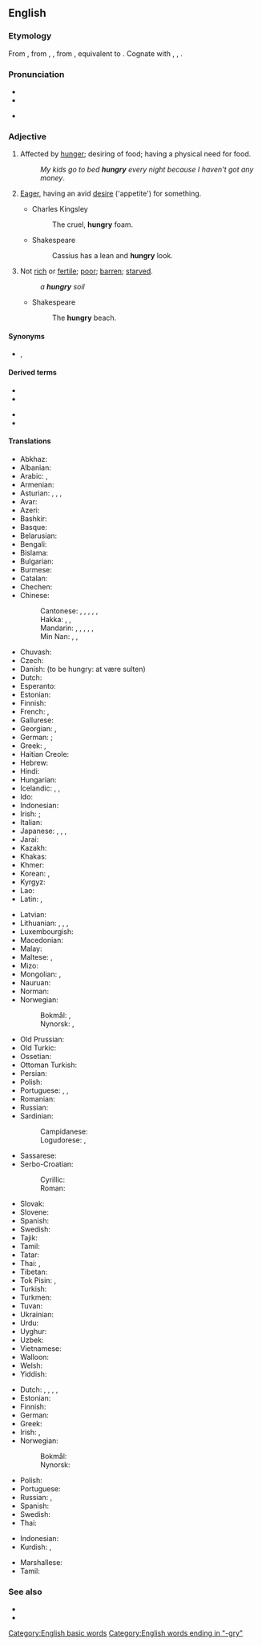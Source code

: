 ==English==

===Etymology===
From {{etyl|enm|en}} {{m|enm|hungry}}, from {{etyl|ang|en}} {{m|ang|hungriġ}}, {{m|ang|hungreġ||hungry, famishing; meager}}, from {{etyl|gem-pro|en}} {{m|gem-pro|*hungragaz||hungry}}, equivalent to {{suffix|hunger|y|lang=en}}. Cognate with {{cog|nl|hongerig||hungry}}, {{cog|de|hungrig||hungry}}, {{cog|sv|hungrig||hungry}}.

===Pronunciation===
* {{IPA|/ˈhʌŋ.ɡɹi/|lang=en}}
* {{audio|en-us-hungry.ogg|Audio (US)|lang=en}}
* {{homophones|lang=en|Hungary}} {{qualifier|in some accents}}

===Adjective===
{{en-adj|er}}

# Affected by [[hunger]]; desiring of food; having a physical need for food.
#: ''My kids go to bed '''hungry''' every night because I haven't got any money''.
# {{lb|en|figuratively}} [[eager|Eager]], having an avid [[desire]] ('appetite') for something.
#* Charles Kingsley
#*: The cruel, '''hungry''' foam.
#* Shakespeare
#*: Cassius has a lean and '''hungry''' look.
# Not [[rich]] or [[fertile]]; [[poor]]; [[barren]]; [[starved]].
#: ''a '''hungry''' soil''
#* Shakespeare
#*: The '''hungry''' beach.

====Synonyms====
* {{sense|affected by hunger|desiring food}} {{l|en|famished}}, {{l|en|peckish}} {{l|en|starving}}

====Derived terms====
{{rel-top|Terms derived from ''hungry''}}
* {{l|en|hungrily}}
* {{l|en|hungriness}}
{{rel-mid}}
* {{l|en|hungry as a hog}}
* {{l|en|stay hungry}}
{{rel-bottom}}

====Translations====
{{trans-top|affected by hunger; desirous of food}}
* Abkhaz: {{t-needed|ab}}
* Albanian: {{t+|sq|uritur|alt=i uritur}}
* Arabic: {{t|ar|جَائِع}}, {{t|ar|جَوْعَان}}
* Armenian: {{t+|hy|սոված|sc=Armn}}
* Asturian: {{t|ast|afamiáu}}, {{t|ast|esfamiáu}}, {{t|ast|famiáu}}, {{t|ast|famientu}}
* Avar: {{t-needed|av}}
* Azeri: {{t+|az|ac}}
* Bashkir: {{t|ba|ас|sc=Cyrl}}
* Basque: {{t|eu|gosebera}}
* Belarusian: {{t|be|гало́дны|sc=Cyrl}}
* Bengali: {{t|bn|ক্ষুধার্ত|tr=kshudhartô|sc=Beng}}
* Bislama: {{t|bi|hanggre}}
* Bulgarian: {{t+|bg|гла́ден}}
* Burmese: {{t+|my|ဆာ|sc=Mymr}}
* Catalan: {{t+|ca|afamat}}
* Chechen: {{t-needed|ce}}
* Chinese:
*: Cantonese: {{t|yue|肚餓|sc=Hani}}, {{t|yue|肚饿|tr=tou5 ngo6|sc=Hani}}, {{t|yue|餓|sc=Hani}}, {{t|yue|饿|tr=ngo6|sc=Hani}}, {{t|yue|飢餓|sc=Hani}}, {{t|yue|饥饿|tr=gei1 ngo6|sc=Hani}}
*: Hakka: {{t|hak|肚枵|tr=tú-yâu|sc=Hani}}, {{t|hak|肚飢|sc=Hani}}, {{t|hak|肚飢|tr=tú-kî|sc=Hani}}
*: Mandarin: {{t+|cmn|飢餓|sc=Hani}}, {{t+|cmn|饥饿|tr=jī'è|sc=Hani}}, {{t+|cmn|餓|sc=Hani}}, {{t+|cmn|饿|tr=è|sc=Hani}}, {{t+|cmn|飢|sc=Hani}}, {{t+|cmn|饥|tr=jī|sc=Hani}}
*: Min Nan: {{t+|nan|飢|sc=Hani}}, {{t|nan|饥|tr=ki|sc=Hani}}, {{t+|nan|枵|tr=iau|sc=Hani}}
* Chuvash: {{t|cv|выҫӑ|sc=Cyrl}}
* Czech: {{t+|cs|hladový|m}}
* Danish: {{t+|da|sulten}} (to be hungry: at være sulten)
* Dutch: {{t+|nl|hongerig}} {{qualifier|see usage notes on that page}}
* Esperanto: {{t|eo|malsata}}
* Estonian: {{t+|et|näljane}}
* Finnish: {{t+|fi|nälkäinen}}
* French: {{t+|fr|affamé}}, {{t+|fr|avoir faim}} {{qualifier|to be hungry}}
* Gallurese: {{t|sdn|famitu}}
* Georgian: {{t|ka|მშიერი|sc=Geor}}, {{t|ka|დამშეული|sc=Geor}}
* German: {{t+|de|hungrig}}; {{t|de|[[Hunger]] [[haben]]}} {{qualifier|to be hungry}}
* Greek: {{t+|el|πεινασμένος|sc=Grek}}, {{t+|el|νηστικός}}
* Haitian Creole: {{t|ht|grangou}}
* Hebrew: {{t+|he|רעב|tr=ra'év|sc=Hebr}}
* Hindi: {{t+|hi|भूखा|sc=Deva}}
* Hungarian: {{t+|hu|éhes}}
* Icelandic: {{t+|is|svangur|m}}, {{t|is|hungraður|m}}, {{t|is|soltinn|m}}
* Ido: {{t+|io|hungroza}}
* Indonesian: {{t+|id|lapar}}
* Irish: {{t|ga|ocrach}}; {{qualifier|attributive}} {{t|ga|[[ocras]] a bheith ort}} {{qualifier|to be hungry}}
* Italian: {{t+|it|affamato}}
* Japanese: {{t|ja|[[空腹]]な|tr=くうふくな, kūfuku na}}, {{t+|ja|飢える|tr=うえた, ueta, かつえた, katsueta|alt=飢えた}}, {{t|ja|[[お腹]]が[[空く|空いて]]いる|tr=おなかがすいている, onaka ga suite iru}}, {{t+|ja|腹が減る|tr=はらがへっている, hara ga hette iru|alt=腹が減っている|sc=Jpan}}
* Jarai: {{t|jra|rơmŏn}}
* Kazakh: {{t+|kk|аш|sc=Cyrl}}
* Khakas: {{t|kjh|ас|sc=Cyrl}}
* Khmer: {{t+|km|ឃ្លាន}}
* Korean: {{t+|ko|배고프다|alt=배고픈}}, {{t+|ko|굶주리다|alt=굶주린}}
* Kyrgyz: {{t+|ky|ач|sc=Cyrl}}
* Lao: {{t|lo|ຫິວ|sc=Laoo}}
* Latin: {{t|la|ēsuriēns}}, {{t|la|iēiūnus}}
{{trans-mid}}
* Latvian: {{t|lv|izsalcis}}
* Lithuanian: {{t+|lt|alkanas|m}}, {{t+|lt|alkana|f}}, {{t|lt|išbadėjęs|m}}, {{t|lt|išbadėjusi|f}}
* Luxembourgish: {{t|lb|hongereg}}
* Macedonian: {{t|mk|гладен|sc=Cyrl}}
* Malay: {{t|ms|lapar}}
* Maltese: {{t|mt|bil-ġuħ}}, {{t|mt|jħoss ġuħ}}
* Mizo: {{t|lus|rilṭam}}
* Mongolian: {{t+|mn|өлөн|sc=Cyrl}}, {{t+|mn|өлсгөлөн}}
* Nauruan: {{t+|na|metur}}
* Norman: {{t|nrf|affanmé}}
* Norwegian:
*: Bokmål: {{t+|nb|sulten}}, {{t|nb|hungrig}}
*: Nynorsk: {{t|nn|svolten}}, {{t|nn|hungrig}}
* Old Prussian: {{t-simple|prg|alkīns}}
* Old Turkic: {{t|otk|𐰀𐰲|tr=āč}}
* Ossetian: {{t-needed|os}}
* Ottoman Turkish: {{t|ota|آج|tr=ac|sc=ota-Arab}}
* Persian: {{t+|fa|گرسنه|tr=gorosne|sc=fa-Arab}}
* Polish: {{t+|pl|głodny|m}}
* Portuguese: {{t+|pt|faminto}}, {{t|pt|[[com]] [[fome]]}}, {{t+|pt|esfomeado}}
* Romanian: {{t+|ro|flămând}}
* Russian: {{t+|ru|голо́дный}}
* Sardinian:
*: Campidanese: {{t|sc|famìu}}
*: Logudorese: {{t|sc|famìdu}}, {{t|sc|afframicosau}}
* Sassarese: {{t|sdc|famiddu}}
* Serbo-Croatian:
*: Cyrillic: {{t|sh|гладан}}
*: Roman: {{t+|sh|gladan}}
* Slovak: {{t+|sk|hladný}}
* Slovene: {{t+|sl|lačen}}
* Spanish: {{t+|es|hambriento}}
* Swedish: {{t+|sv|hungrig}}
* Tajik: {{t+|tg|гурусна|sc=Cyrl}}
* Tamil: {{t-needed|ta}}
* Tatar: {{t|tt|ач|sc=Cyrl}}
* Thai: {{t+|th|หิว}}, {{t|th|ท้องเลว|tr=tóng leo}}
* Tibetan: {{t-needed|bo}}
* Tok Pisin: {{t|tpi|hanggre}}, {{t|tpi|hangre}}
* Turkish: {{t+|tr|aç}}
* Turkmen: {{t+|tk|aç}}
* Tuvan: {{t|tyv|аш}}
* Ukrainian: {{t|uk|голо́дний}}
* Urdu: {{t|ur|بھوکا|tr=bhūkā|sc=ur-Arab}}
* Uyghur: {{t|ug|ئاچ|sc=ug-Arab}}
* Uzbek: {{t+|uz|och}}
* Vietnamese: {{t+|vi|đói}}
* Walloon: {{t+|wa|aveur fwin}} {{qualifier|to be hungry}}
* Welsh: {{t+|cy|newynog}}
* Yiddish: {{t|yi|הונגעריק|sc=Hebr}}
{{trans-bottom}}

{{trans-top|eager, having a desire for something}}
* Dutch: {{t+|nl|hongerend}}, {{t+|nl|hongerig}}, {{t+|nl|begerig}}, {{t+|nl|lustend}}, {{t+|nl|snakkend}}
* Estonian: {{t|et|ihkav}}
* Finnish: {{t+|fi|nälkäinen}}
* German: {{t+|de|gierig}}
* Greek: {{t+|el|πεινασμένος|m}}
* Irish: {{t|ga|amplach}}, {{t|ga|amplúil}}
* Norwegian:
*: Bokmål: {{t|nb|hungrig}}
*: Nynorsk: {{t|nn|hungrig}}
{{trans-mid}}
* Polish: {{t+|pl|spragniony|m}}
* Portuguese: {{t+|pt|faminto}}
* Russian: {{t+|ru|а́лчущий}}, {{t+|ru|жа́ждущий}}
* Spanish: {{t+|es|hambriento}}
* Swedish: {{t+|sv|hungrig}}
* Thai: {{t+|th|กระหาย|tr=gràhăai}}
{{trans-bottom}}

{{checktrans-top}}
* Indonesian: {{t+check|id|lapar}}
* Kurdish: {{t+check|ku|birsî}}, {{t+check|ku|birçî}}
{{trans-mid}}
* Marshallese: {{t-check|mh|kwule}}
* Tamil: {{t-check|ta|tr=pasi}}
{{trans-bottom}}

===See also===
* {{l|en|thirsty}}
* {{l|en|I am hungry}}

[[Category:English basic words]]
[[Category:English words ending in "-gry"]]